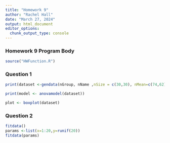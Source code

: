 ```yaml
---
title: "Homework 9"
author: "Rachel Hall"
date: "March 27, 2024"
output: html_document
editor_options: 
  chunk_output_type: console
---
```

### Homework 9 Program Body

```r
source("HWFunction.R")
```

### Question 1

```r
print(dataset <-gendata(nGroup, nName ,nSize = c(30,30), nMean=c(74,62), nSD)) 

print(model <- anovamodel(dataset)) 

plot <- boxplot(dataset)
```

### Question 2
```r
fitdata()
params <-list(x=1:20,y=runif(20))
fitdata(params)

```